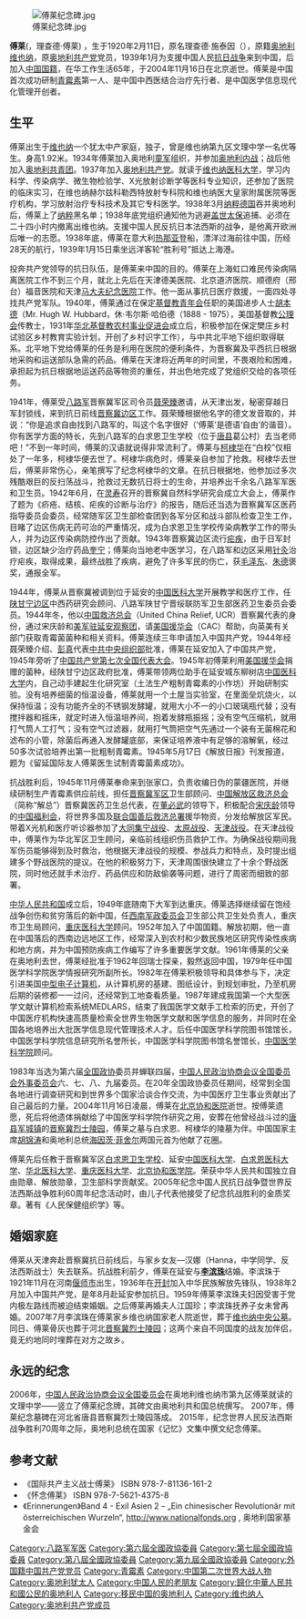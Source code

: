 {{Multiple issues|
{{No footnotes|time=2018-06-27T14:27:23+00:00}}
{{Refimprove|time=2018-06-27T14:27:23+00:00}}
}}
[[File:傅莱纪念碑.jpg|thumb]]

'''傅莱'''({{lang|de|Richard Frey}}，理查德·傅莱) ，生于1920年2月11日，原名理查德·施泰因（{{lang|de|Richard Stein}}），原籍[[奥地利|奥地利]][[维也纳|维也纳]]，原[[奥地利共产党|奥地利共产党]]党员，1939年1月为支援中国人民[[抗日战争|抗日战争]]来到中国，后加入[[中国国籍|中国国籍]]，在华工作生活65年，于2004年11月16日在北京逝世。傅莱是中国首次成功研制[[青霉素|青霉素]]第一人、是中国中西医结合治疗先行者、是中国医学信息现代化管理开创者。

== 生平 ==
傅莱出生于[[维也纳|维也纳]]一个犹太中产家庭，独子，曾是维也纳第九区文理中学一名优等生。身高1.92米。1934年傅莱加入奥地利[[童军|童军]]组织，并参加[[奥地利内战|奥地利内战]]；战后他加入[[奥地利共青团|奥地利共青团]]。1937年加入[[奥地利共产党|奥地利共产党]]。就读于[[维也纳医科大学|维也纳医科大学]]，学习内科学、传染病学、微生物检验学、X光放射诊断学等医科专业知识，还参加了医院的临床实习，在维也纳赫尔兹科勒西特放射专科院和维也纳医大皇家附属医院等医疗机构，学习放射治疗专科技术及其它专科医学。1938年3月[[纳粹德国|纳粹德国]]吞并奥地利后，傅莱上了[[纳粹|纳粹]]黑名单；1938年底党组织通知他为逃避[[盖世太保|盖世太保]]追捕、必须在二十四小时内撤离出维也纳。支援中国人民反抗日本法西斯的战争，是他离开欧洲后唯一的志愿。1938年底，傅莱在意大利[[热那亚|热那亚]]登船，漂洋过海前往中国，历经28天的航行，1939年1月15日乘坐远洋客轮“胜利号”抵达上海港。

投奔共产党领导的抗日队伍，是傅莱来中国的目的。傅莱在上海虹口难民传染病隔离医院工作不到三个月，就北上先后在天津德美医院、北京道济医院、顺德府（邢台）福音医院和天津[[马大夫纪念医院|马大夫纪念医院]]工作。他一面从事抗日医疗救援，一面四处寻找共产党军队。1940年，傅莱通过在保定[[基督教青年会|基督教青年会]]任职的美国进步人士[[胡本德|胡本德]]（Mr. Hugh W. Hubbard，休·韦尔斯·哈伯德（1888 - 1975），美国基督教[[公理会|公理会]]传教士，1931年[[华北基督教农村事业促进会|华北基督教农村事业促进会]]成立后，积极参加在保定樊庄乡村试验区乡村教育实验计划，开创了乡村识字工作），与中共北平地下组织取得联系。北平地下党给傅莱的任务是利用在医院的便利条件，为晋察冀及平西抗日根据地采购和运送部队急需的药品。傅莱在天津将近两年的时间里，不畏艰险和困难，承担起为抗日根据地运送药品等物资的重任，并出色地完成了党组织交给的各项任务。

1941年，傅莱受[[八路军|八路军]]晋察冀军区司令员[[聂荣臻|聂荣臻]]邀请，从天津出发，秘密穿越日军封锁线，来到抗日前线[[晋察冀边区|晋察冀边区]]工作。聂荣臻根据他名字的德文发音取的，并说：“你是追求自由找到八路军的，叫这个名字很好（‘傅莱’是德语‘自由’的谐音）。你有医学方面的特长，先到八路军的白求恩卫生学校（位于[[唐县|唐县]]葛公村）去当老师吧！”不到一年时间，傅莱的汉语就说得非常流利了。傅莱与[[柯棣华|柯棣华]]在“白校”仅相处了一年多，柯棣华便去世了。柯棣华病危时，傅莱亲自参加了抢救。柯棣华去世后，傅莱非常伤心，亲笔撰写了纪念柯棣华的文章。在抗日根据地，他参加过多次残酷艰巨的反扫荡战斗，抢救过无数抗日将士的生命，并培养出千余名八路军军医和卫生员。1942年6月，在[[灵寿|灵寿]]召开的晋察冀自然科学研究会成立大会上，傅莱作了题为《疥疮、结核、疟疾的诊断与治疗》的报告，随后还当选为晋察冀军区医药指导委员会委员，经常随军区卫生部检查团到各军分区和战斗部队检查卫生工作，目睹了边区伤病无药可治的严重情况，成为白求恩卫生学校传染病教学工作的带头人，并为边区传染病防控作出了贡献。1943年晋察冀边区流行[[疟疾|疟疾]]，由于日军封锁，边区缺少治疗药品[[奎宁|奎宁]]；傅莱向当地老中医学习，在八路军和边区采用[[针灸|针灸]]治疗疟疾，取得成果，最终战胜了疾病，避免了许多军民的伤亡，获[[毛泽东|毛泽东]]、[[朱德|朱德]]褒奖，通报全军。

1944年，傅莱从晋察冀被调到位于延安的[[中国医科大学|中国医科大学]]开展教学和医疗工作，任[[陕甘宁边区|陕甘宁边区]]中西药研究会顾问、八路军陕甘宁晋绥联防军卫生部医药卫生委员会委员。1944年冬，他以[[中国救济总会|中国救济总会]]（United China Relief, UCR）晋察冀代表的身份，通过宋庆龄和[[美军驻延安观察团|美军驻延安观察团]]，请[[美国援华会|美国援华会]]（CAC）帮助，向英美有关部门获取青霉菌菌种和相关资料。傅莱连续三年申请加入中国共产党，1944年经聂荣臻介绍、[[彭真|彭真]]代表[[中共中央组织部|中共中央组织部]]批准，傅莱在延安加入了中国共产党，1945年旁听了[[中国共产党第七次全国代表大会|中国共产党第七次全国代表大会]]。1945年初傅莱利用[[美国援华会|美国援华会]]捐赠的菌种，经陕甘宁边区政府批准，傅莱带领两位助手在延安城东柳树店[[中国医科大学|中国医科大学]]内，自己动手建起生化研究室（土法生产粗制青霉素的小作坊）开始研制实验。没有培养细菌的恒温设备，傅莱就用一个土屋当实验室，在里面垒炕烧火，以保持恒温；没有功能齐全的不锈钢发酵罐，就用大小不一的小口玻璃瓶代替；没有搅拌器和摇床，就定时进入恒温培养间，抱着发酵瓶振摇；没有空气压缩机，就用打气筒人工打气；没有空气过滤器，就用打气筒把空气先通过一个装有无菌棉花和滤布的小管，除菌后再通入发酵罐底部，来保证培养液中有足够的溶解氧，经过50多次试验培养出第一批粗制青霉素。1945年5月17日《解放日报》刊发报道，题为《留延国际友人傅莱医生试制青霉菌素成功》。

抗战胜利后，1945年11月傅莱奉命来到张家口，负责收编日伪的蒙疆医院，并继续研制生产青霉素供应前线，担任[[晋察冀军区|晋察冀军区]]卫生部顾问、[[中国解放区救济总会|中国解放区救济总会]]（简称“解总”）晋察冀医药卫生总代表，在[[董必武|董必武]]的领导下，积极配合[[宋庆龄|宋庆龄]]领导的[[中国福利会|中国福利会]]，将世界多国及[[联合国善后救济总署|联合国善后救济总署]]援华物资，分发给解放区军民。带着X光机和医疗听诊器参加了[[大同集宁战役|大同集宁战役]]、[[太原战役|太原战役]]、[[天津战役|天津战役]]。在天津战役中，傅莱作为华北军区卫生顾问，亲临前线组织伤员救护工作。为确保战役期间我军伤员能够得到及时救治，他根据天津战役的规模、参战兵力和特点，及时提出组建多个野战医院的提议。在他的积极努力下，天津周围很快建立了十余个野战医院，同时他还就手术治疗、药品供应和防敌偷袭等问题，进行了周密而细致的部署。

[[中华人民共和国|中华人民共和国]]成立后，1949年底随南下大军到达重庆。傅莱选择继续留在饱经战争创伤和贫穷落后的新中国，任[[西南军政委员会|西南军政委员会]]卫生部公共卫生处负责人，重庆市卫生局顾问，[[重庆医科大学|重庆医科大学]]顾问。1952年加入了中国国籍。解放初期，他一直在中国落后的西南边远地区工作，经常深入到农村和少数民族地区研究传染性疾病和地方病，并为中国预防疾病工作编写了许多重要医学文献。1961年傅莱的父亲在奥地利去世，傅莱经批准于1962年回瑞士探亲，毅然返回中国，1979年任中国医学科学院医学情报研究所副所长。1982年在傅莱积极领导和具体参与下，决定引进美国{{tsl|en|IBM_4300#IBM_4361|IBM 4361}}[[中型计算机|中型电子计算机]]，从计算机房的基建、图纸设计，到规划审批，乃至机房后期的装修都一一过问，还经常到工地查看质量。1987年建成我国第一个大型医学文献计算机检索系统MEDLARS，结束了我国医学文献手工检索的历史，开创了中国医疗机构快速高质量检索全世界生物医学文献和医学信息的服务，并同时在全国各地培养出大批医学信息现代管理技术人才。后任中国医学科学院图书馆馆长，中国医学科学院信息研究所名誉所长，中国医学科学院图书馆名誉馆长，[[中国医学科学院|中国医学科学院]]顾问。

1983年当选为第六届[[全国政协|全国政协]]委员并蝉联四届，[[中国人民政治协商会议全国委员会外事委员会|中国人民政治协商会议全国委员会外事委员会]]六、七、八、九届委员。在20年全国政协委员任期间，经常到全国各地进行调查研究和到世界多个国家洽谈合作交流，为中国医疗卫生事业贡献出了自己最后的力量。2004年11月16日凌晨，傅莱在[[北京协和医院|北京协和医院]]逝世。按傅莱遗愿，死后将他遗体捐献给了中国医学科学院作研究之用，安葬在他曾经战斗过的[[唐县|唐县]][[军城镇|军城镇]]的[[晋察冀烈士陵园|晋察冀烈士陵园]]，傅莱之墓与白求恩、柯棣华的陵墓为伴。中国国家主席[[胡锦涛|胡锦涛]]和奥地利总统[[海因茨·菲舍尔|海因茨·菲舍尔]]两国元首为他献了花圈。

傅莱先后任教于晋察冀军区[[白求恩卫生学校|白求恩卫生学校]]、延安[[中国医科大学|中国医科大学]]、[[白求恩医科大学|白求恩医科大学]]、[[华北医科大学|华北医科大学]]、[[重庆医科大学|重庆医科大学]]、[[北京协和医学院|北京协和医学院]]。荣获中华人民共和国独立自由勋章、解放勋章，卫生部科学贡献奖。2005年纪念中国人民抗日战争暨世界反法西斯战争胜利60周年纪念活动时，由儿子代表他接受了纪念抗战胜利的金质奖章。著有《人民保健组织学》等。

== 婚姻家庭 ==
傅莱从天津奔赴晋察冀抗日前线后，与家乡女友—汉娜（Hanna，中学同学、反法西斯战士）失去联系。抗战胜利前夕，傅莱在延安与'''[[李滨珠|李滨珠]]'''结婚。李滨珠于1921年11月在河南[[偃师市|偃师市]]出生，1936年在[[开封|开封]]加入中华民族解放先锋队，1938年2月加入中国共产党，是年8月赴延安参加抗日。1959年傅莱李滨珠夫妇因受害于党内极左路线而被迫结束婚姻。之后傅莱再婚夫人江国珍；李滨珠抚养子女未曾再婚。2007年7月李滨珠在傅莱家乡维也纳国家老人院逝世，葬于[[维也纳中央公墓|维也纳中央公墓]]。同日、傅莱骨灰也葬于河北[[晋察冀烈士陵园|晋察冀烈士陵园]]；这两个来自不同国度的战友加伴侣，竟无约地同时埋葬在对方之故乡。

== 永远的纪念 ==
2006年，[[中国人民政治协商会议全国委员会|中国人民政治协商会议全国委员会]]在奥地利维也纳市第九区傅莱就读的文理中学——{{link-de|Döblinger中学|Döblinger Gymnasium}}竖立了傅莱纪念牌，其碑文由奥地利共和国总统撰写。
2007年，傅莱纪念墓碑在河北省唐县晋察冀烈士陵园落成。
2015年，纪念世界人民反法西斯战争胜利70周年之际，奥地利总统在国家《记忆》文集中撰文纪念傅莱。

== 参考文献 ==
* 《国际共产主义战士傅莱》 ISBN 978-7-81136-161-2
* 《怀念傅莱》 ISBN 978-7-5621-4375-8
* 《Erinnerungen》Band 4 - Exil Asien 2 – „Ein chinesischer Revolutionär mit österreichischen Wurzeln“, http://www.nationalfonds.org {{Wayback|url=http://www.nationalfonds.org/ |date=20170228025053 }},  奥地利国家基金会

{{DEFAULTSORT:Frey, Richard}}
[[Category:八路军军医|Category:八路军军医]]
[[Category:第六屆全國政協委員|Category:第六屆全國政協委員]]
[[Category:第七屆全國政協委員|Category:第七屆全國政協委員]]
[[Category:第八屆全國政協委員|Category:第八屆全國政協委員]]
[[Category:第九屆全國政協委員|Category:第九屆全國政協委員]]
[[Category:外国籍中国共产党党员|Category:外国籍中国共产党党员]]
[[Category:青霉素|Category:青霉素]]
[[Category:中国第二次世界大战人物|Category:中国第二次世界大战人物]]
[[Category:奥地利犹太人|Category:奥地利犹太人]]
[[Category:中国人民的老朋友|Category:中国人民的老朋友]]
[[Category:歸化中華人民共和國公民的奥地利人|Category:歸化中華人民共和國公民的奥地利人]]
[[Category:移民中国的奥地利人|Category:移民中国的奥地利人]]
[[Category:维也纳人|Category:维也纳人]]
[[Category:奥地利共产党成员|Category:奥地利共产党成员]]